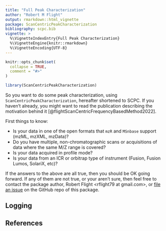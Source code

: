 ```yaml
---
title: "Full Peak Characterization"
author: "Robert M Flight"
output: rmarkdown::html_vignette
package: ScanCentricPeakCharacterization
bibliography: scpc.bib
vignette: >
  %\VignetteIndexEntry{Full Peak Characterization}
  %\VignetteEngine{knitr::rmarkdown}
  %\VignetteEncoding{UTF-8}
---
```


```r
knitr::opts_chunk$set(
  collapse = TRUE,
  comment = "#>"
)
```

```r
library(ScanCentricPeakCharacterization)
```

So you want to do some peak characterization, using `ScanCentricPeakCharacterization`, hereafter shortened to SCPC.
If you haven't already, you might want to read the publication describing the motivation behind it [@flightScanCentricFrequencyBasedMethod2022].

First things to know:

* Is your data in one of the open formats that `mzR` and `MSnbase` support (mzML, mzXML, mzData)?
* Do you have multiple, non-chromatographic scans or acquisitions of data where the same M/Z range is covered?
* Is your data acquired in profile mode?
* Is your data from an ICR or orbitrap type of instrument (Fusion, Fusion Lumos, SolariX, etc)?

If the answers to the above are all true, then you should be OK going forward.
If any of them are not true, or your aren't sure, then feel free to contact the package author, Robert Flight <rflight79 at gmail.com>, or [file an issue](https://github.com/MoseleyBioinformaticsLab/ScanCentricPeakCharacterization/) on the GitHub repo of this package.

## Logging

## References
